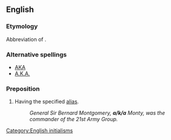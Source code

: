 ==English==

===Etymology===
Abbreviation of {{term|also|<u>a</u>lso}} {{term|known|<u>k</u>nown}} {{term|as|<u>a</u>s}}.

===Alternative spellings===
* [[AKA]]
* [[A.K.A.]]

===Preposition===
{{en-prep}}

# Having the specified [[alias]].
#: ''General Sir Bernard Montgomery, '''a/k/a''' Monty, was the commander of the 21st Army Group.''

{{anagrams:en/aak}}

[[Category:English initialisms]]